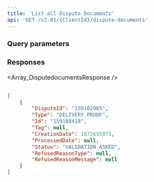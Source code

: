 ```yaml
---
title: 'List all Dispute Documents'  
api: 'GET /v2.01/{ClientId}/dispute-documents'  
---
```





### Query parameters  

<BeforeDate2 />  

<AfterDate2 />  

### Responses  

<AccordionGroup><Accordion title="200">  

<Array_DisputedocumentsResponse /></Accordion></AccordionGroup>  

<ResponseExample>  

```json 200  

[
    {
        "DisputeId": "159102965",
        "Type": "DELIVERY_PROOF",
        "Id": "159188418",
        "Tag": null,
        "CreationDate": 1672655973,
        "ProcessedDate": null,
        "Status": "VALIDATION_ASKED",
        "RefusedReasonType": null,
        "RefusedReasonMessage": null
    }
]  

 ```  

</ResponseExample>  

<RequestExample>  
  <PhpListDisputesDocument />
  <NodeListDisputeDocuments />
  <RubyListDisputeDocuments />
  <JavaListAllDisputeDocuments />
  <ListAllDisputeDocumentsPython />
  <NetListAllDisputeDocuments />
</RequestExample>